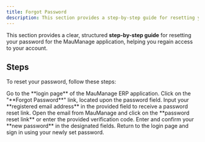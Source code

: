 ```yaml
---
title: Forgot Password
description: This section provides a step-by-step guide for resetting your password.
---
```


This section provides a clear, structured **step-by-step guide** for resetting your password for the MauManage application, helping you regain access to your account.

## Steps

To reset your password, follow these steps:

<Step>
  <StepItem title="Navigate to Login Page">
    Go to the **login page** of the MauManage ERP application.
  </StepItem>

  <StepItem title="Access Forgot Password Link">
    Click on the "**Forgot Password**" link, located upon the password field.
  </StepItem>

  <StepItem title="Enter Registered Email">
    Input your **registered email address** in the provided field to receive a password reset link.
  </StepItem>

  <StepItem title="Check Your Email">
    Open the email from MauManage and click on the **password reset link** or enter the provided verification code.
  </StepItem>

  <StepItem title="Set New Password">
    Enter and confirm your **new password** in the designated fields.
  </StepItem>

  <StepItem title="Login with New Password">
    Return to the login page and sign in using your newly set password.
  </StepItem>
</Step>